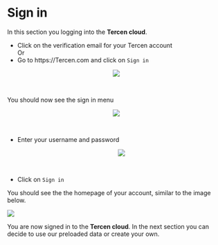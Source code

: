 # Sign in
In this section you logging into the __Tercen cloud__.

* Click on the verification email for your Tercen account\
Or
* Go to https://Tercen.com and click on  `Sign in`

<center><img src="images/Tercen_signin_signin.png"></center>
\ 

You should now see the sign in menu
 
<center><img src="images/Tercen_signin_logon.png"></center>
\ 

* Enter your username and password
<center><img src="images/Tercen_signin_details.png"></center>
\ 

* Click on `Sign in`

You should see the the homepage of your account, similar to the image below.
\ 

<img src="images/Tercen_signin_logedin.png">

You are now signed in to the __Tercen cloud__.
In the next section you can decide to use our preloaded data or create your own.